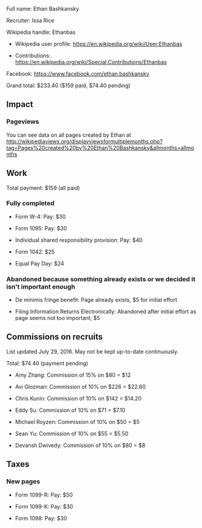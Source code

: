 Full name: Ethan Bashkansky

Recruiter: Issa Rice

Wikipedia handle: Ethanbas

* Wikipedia user profile: https://en.wikipedia.org/wiki/User:Ethanbas

* Contributions: https://en.wikipedia.org/wiki/Special:Contributions/Ethanbas

Facebook: https://www.facebook.com/ethan.bashkansky

Grand total: $233.40 ($159 paid, $74.40 pending)

== Impact ==

=== Pageviews ===

You can see data on all pages created by Ethan at http://wikipediaviews.org/displayviewsformultiplemonths.php?tag=Pages%20created%20by%20Ethan%20Bashkansky&allmonths=allmonths

== Work ==

Total payment: $159 (all paid)

=== Fully completed ===

* Form W-4: Pay: $30

* Form 1095: Pay: $30

* Individual shared responsibility provision: Pay: $40

* Form 1042: $25

* Equal Pay Day: $24 

=== Abandoned because something already exists or we decided it isn't important enough ===

* De minimis fringe benefit: Page already exists, $5 for initial effort

* Filing Information Returns Electronically: Abandoned after initial effort as page seems not too important; $5

== Commissions on recruits ==

List updated July 29, 2016. May not be kept up-to-date continuously.

Total: $74.40 (payment pending)

* Amy Zhang: Commission of 15% on $80 = $12

* Avi Glozman: Commission of 10% on $226 = $22.60

* Chris Kunin: Commission of 10% on $142 = $14.20

* Eddy Su: Commission of 10% on $71 = $7.10

* Michael Royzen: Commission of 10% on $50 = $5

* Sean Yu: Commission of 10% on $55 = $5.50

* Devansh Dwivedy: Commission of 10% on $80 = $8

== Taxes ==

=== New pages ===

* Form 1099-R: Pay: $50

* Form 1099-K: Pay: $30

* Form 1098: Pay: $30
